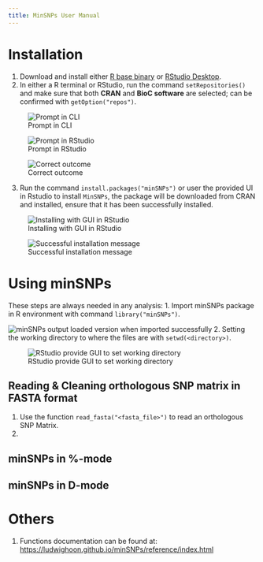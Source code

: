 ```yaml
---
title: MinSNPs User Manual
---
```


# Installation
1. Download and install either [R base binary](https://cloud.r-project.org/) or [RStudio Desktop](https://www.rstudio.com/products/rstudio/).
2. In either a R terminal or RStudio, run the command `setRepositories()` and make sure that both **CRAN** and **BioC software** are selected; can be confirmed with `getOption("repos")`.

::: {layout-ncol=2 layout-nrow=2}
![Prompt in CLI](./set_repositories.jpg)

![Prompt in RStudio](./setrespository_rstudio.jpg)

![Correct outcome](./repo_changed.jpg)
:::
3. Run the command `install.packages("minSNPs")` or user the provided UI in Rstudio to install `MinSNPs`, the package will be downloaded from CRAN and installed, ensure that it has been successfully installed.

::: {layout-ncol=2}
![Installing with GUI in RStudio](./install_rstudio.jpg)

![Successful installation message](./install_success.jpg)
:::

# Using minSNPs
These steps are always needed in any analysis:
1. Import minSNPs package in R environment with command `library("minSNPs")`.

![minSNPs output loaded version when imported successfully](./import_success.jpg)
2. Setting the working directory to where the files are with `setwd(<directory>)`.

![RStudio provide GUI to set working directory](./setdirectory.jpg)

## Reading & Cleaning orthologous SNP matrix in FASTA format
1. Use the function `read_fasta("<fasta_file>")` to read an orthologous SNP Matrix.
2. 

## minSNPs in %-mode

## minSNPs in D-mode

# Others
1. Functions documentation can be found at: [https://ludwighoon.github.io/minSNPs/reference/index.html](https://ludwighoon.github.io/minSNPs/reference/index.html)
